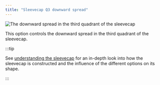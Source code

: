 ```yaml
---
title: "Sleevecap Q3 downward spread"
---
```


![The downward spread in the third quadrant of the sleevecap](./sleevecapq3spread2.svg)

This option controls the downward spread in the third quadrant of the sleevecap.

:::tip


See [understanding the sleevecap](/docs/designs/brian/options#understanding-the-sleevecap) for an in-depth
look into how the sleevecap is constructed and the influence of the different options on its shape.

:::




